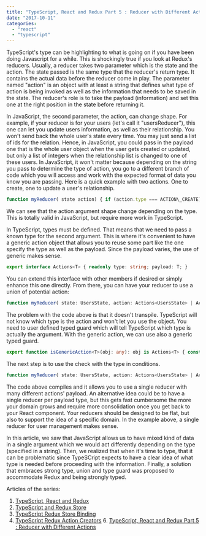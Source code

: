 ```yaml
---
title: "TypeScript, React and Redux Part 5 : Reducer with Different Actions"
date: "2017-10-11"
categories: 
  - "react"
  - "typescript"
---
```


TypeScript's type can be highlighting to what is going on if you have been doing Javascript for a while. This is shockingly true if you look at Redux's reducers. Usually, a reducer takes two parameter which is the state and the action. The state passed is the same type that the reducer's return type. It contains the actual data before the reducer come in play. The parameter named "action" is an object with at least a string that defines what type of action is being invoked as well as the information that needs to be saved in the state. The reducer's role is to take the payload (information) and set this one at the right position in the state before returning it.

In JavaScript, the second parameter, the action, can change shape. For example, if your reducer is for your users (let's call it "usersReducer"), this one can let you update users information, as well as their relationship. You won't send back the whole user's state every time. You may just send a list of ids for the relation. Hence, in JavaScript, you could pass in the payload one that is the whole user object when the user gets created or updated, but only a list of integers when the relationship list is changed to one of these users. In JavaScript, it won't matter because depending on the string you pass to determine the type of action, you go to a different branch of code which you will access and work with the expected format of data you know you are passing. Here is a quick example with two actions. One to create, one to update a user's relationship.

```typescript
function myReducer( state action) { if (action.type === ACTION\_CREATE) { const immutableData = {...state}; immutableData[action.payload.userId] = action.payload.newUser; return immutableData; } else if (action.type === ACTION\_UPDATE\_LIST\_RELATIONSHIPS) { const immutableData = {...state}; immutableData[action.payload.userId].relationShipIds = action.payload.ids; return immutableData; } return state; } 
``` 


We can see that the action argument shape change depending on the type. This is totally valid in JavaScript, but require more work in TypeScript.

In TypeScript, types must be defined. That means that we need to pass a known type for the second argument. This is where it's convenient to have a generic action object that allows you to reuse some part like the one specify the type as well as the payload. Since the payload varies, the use of generic makes sense.

```typescript
export interface Actions<T> { readonly type: string; payload: T; } 
``` 


You can extend this interface with other members if desired or simply enhance this one directly. From there, you can have your reducer to use a union of potential action:

```typescript
function myReducer( state: UsersState, action: Actions<UsersState> | Actions<User> | Actions<{userId:number, ids:number[]}>): UsersState { if (action.type === ACTION\_CREATE) { const immutableData = {...state}; immutableData[action.payload.userId] = action.payload.; return immutableData; } else if (action.type === ACTION\_UPDATE\_LIST\_RELATIONSHIPS) { const immutableData = {...state}; immutableData[action.payload.userId].relationShipIds = action.payload.ids; return immutableData; } return state; } 
``` 


The problem with the code above is that it doesn't transpile. TypeScript will not know which type is the action and won't let you use the object. You need to user defined typed guard which will tell TypeScript which type is actually the argument. With the generic action, we can use also a generic typed guard.

```typescript
export function isGenericAction<T>(obj: any): obj is Actions<T> { const castedObject = (obj as Actions<T>); return castedObject.payload !== undefined && castedObject.type !== undefined; } 
``` 


The next step is to use the check with the type in conditions.

```typescript
function myReducer( state: UsersState, action: Actions<UsersState> | Actions<User> | Actions<UserRelationships>): UsersState { if (action.type === ACTION\_CREATE && GenericAction<User>(action)) { const immutableData = {...state}; immutableData[action.payload.userId] = action.payload.; return immutableData; } else if (action.type === ACTION\_UPDATE\_LIST\_RELATIONSHIPS && GenericAction<UserRelationships>(action)) { const immutableData = {...state}; immutableData[action.payload.userId].relationShipIds = action.payload.ids; return immutableData; } return state; } 
``` 


The code above compiles and it allows you to use a single reducer with many different actions' payload. An alternative idea could be to have a single reducer per payload type, but this gets fast cumbersome the more your domain grows and require more consolidation once you get back to your React component. Your reducers should be designed to be flat, but also to support the idea of a specific domain. In the example above, a single reducer for user management makes sense.

In this article, we saw that JavaScript allows us to have mixed kind of data in a single argument which we would act differently depending on the type (specified in a string). Then, we realized that when it's time to type, that it can be problematic since TypeSCript expects to have a clear idea of what type is needed before proceeding with the information. Finally, a solution that embraces strong type, union and type guard was proposed to accommodate Redux and being strongly typed.

Articles of the series:

1. [TypeScript, React and Redux](http://patrickdesjardins.com/blog/typescript-react-and-redux-part-1-the-big-picture)
2. [TypeScript and Redux Store](http://patrickdesjardins.com/blog/typescript-react-and-redux-part-2-creating-the-store-and-the-reducer)
3. [TypeScript Redux Store Binding](http://patrickdesjardins.com/blog/typescript-react-and-redux-part-3-binding-the-store-and-component)
4. [TypeScript Redux Action Creators](http://patrickdesjardins.com/blog/typescript-react-and-redux-part-4-multiple-returns-from-action-creator)
[](http://patrickdesjardins.com/blog/typescript-react-and-redux-part-4-multiple-returns-from-action-creator)6. [](http://patrickdesjardins.com/blog/typescript-react-and-redux-part-4-multiple-returns-from-action-creator)[TypeScript, React and Redux Part 5 : Reducer with Different Actions](http://patrickdesjardins.com/blog/typescript-react-and-redux-part-5-reducer-with-different-actions)
[](http://patrickdesjardins.com/blog/typescript-react-and-redux-part-5-reducer-with-different-actions)
